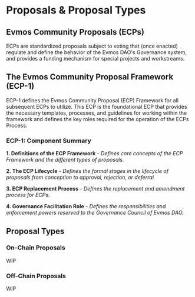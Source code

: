 # Proposals & Proposal Types

## Evmos Community Proposals (ECPs)

ECPs are standardized proposals subject to voting that (once enacted) regulate and define the behavior of the Evmos DAO's Governance system, and provides a funding mechanism for special projects and workstreams. 

## The Evmos Community Proposal Framework (ECP-1)

ECP-1 defines the Evmos Community Proposal (ECP) Framework for all subsequent ECPs to utilize. This ECP is the foundational ECP that provides the necessary templates, processes, and guidelines for working within the framework and defines the key roles required for the operation of the ECPs Process.

### ECP-1: Component Summary

**1. Definitions of the ECP Framework** - *Defines core concepts of the ECP Framework and the different types of proposals.*

**2. The ECP Lifecycle** - *Defines the formal stages in the lifecycle of proposals from conception to approval, rejection, or deferral.*

**3. ECP Replacement Process** - *Defines the replacement and amendment process for ECPs.*

**4. Governance Facilitation Role** - *Defines the responsibilities and enforcement powers reserved to the Governance Council of Evmos DAO.*

## Proposal Types

### On-Chain Proposals

WIP

### Off-Chain Proposals

WIP